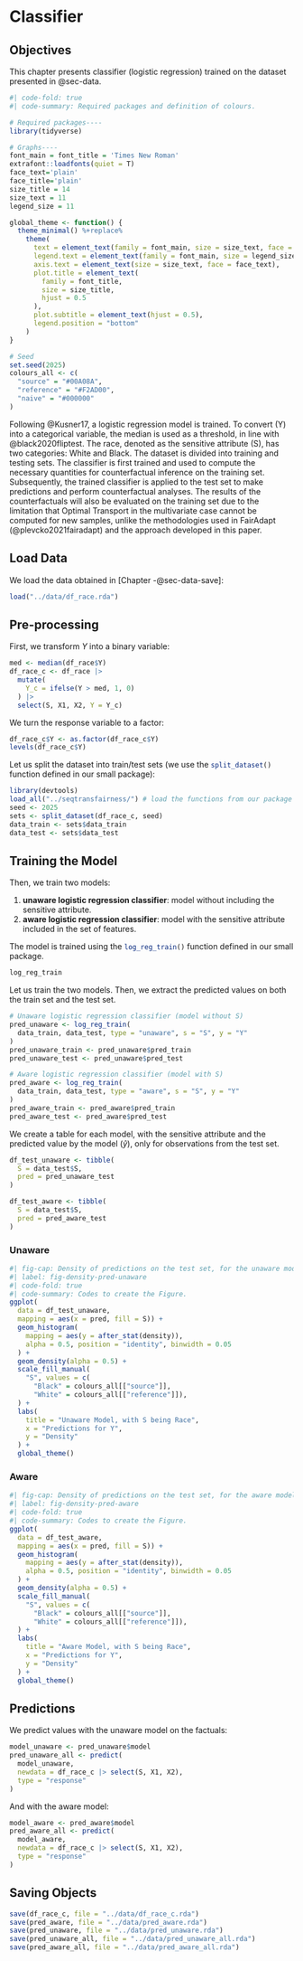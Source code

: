 # Classifier {#sec-classifier}



::: callout-note

## Objectives

This chapter presents classifier (logistic regression) trained on the dataset presented in @sec-data.

:::

```r
#| code-fold: true
#| code-summary: Required packages and definition of colours.

# Required packages----
library(tidyverse)

# Graphs----
font_main = font_title = 'Times New Roman'
extrafont::loadfonts(quiet = T)
face_text='plain'
face_title='plain'
size_title = 14
size_text = 11
legend_size = 11

global_theme <- function() {
  theme_minimal() %+replace%
    theme(
      text = element_text(family = font_main, size = size_text, face = face_text),
      legend.text = element_text(family = font_main, size = legend_size),
      axis.text = element_text(size = size_text, face = face_text), 
      plot.title = element_text(
        family = font_title, 
        size = size_title, 
        hjust = 0.5
      ),
      plot.subtitle = element_text(hjust = 0.5),
      legend.position = "bottom"
    )
}

# Seed
set.seed(2025)
colours_all <- c(
  "source" = "#00A08A",
  "reference" = "#F2AD00",
  "naive" = "#000000"
)
```



Following @Kusner17, a logistic regression model is trained. To convert \(Y\) into a categorical variable, the median is used as a threshold, in line with @black2020fliptest. The race, denoted as the sensitive attribute \(S\), has two categories: White and Black. The dataset is divided into training and testing sets. The classifier is first trained and used to compute the necessary quantities for counterfactual inference on the training set. Subsequently, the trained classifier is applied to the test set to make predictions and perform counterfactual analyses. The results of the counterfactuals will also be evaluated on the training set due to the limitation that Optimal Transport in the multivariate case cannot be computed for new samples, unlike the methodologies used in FairAdapt (@plevcko2021fairadapt) and the approach developed in this paper.


## Load Data

We load the data obtained in [Chapter -@sec-data-save]:
```r
load("../data/df_race.rda")
```

## Pre-processing

First, we transform $Y$ into a binary variable:
```r
med <- median(df_race$Y)
df_race_c <- df_race |> 
  mutate(
    Y_c = ifelse(Y > med, 1, 0)
  ) |> 
  select(S, X1, X2, Y = Y_c)
```

We turn the response variable to a factor:
```r
df_race_c$Y <- as.factor(df_race_c$Y)
levels(df_race_c$Y)
```

Let us split the dataset into train/test sets (we use the `split_dataset()`{.R} function defined in our small package):
```r
library(devtools)
load_all("../seqtransfairness/") # load the functions from our package
seed <- 2025
sets <- split_dataset(df_race_c, seed)
data_train <- sets$data_train
data_test <- sets$data_test
```

## Training the Model

Then, we train two models:

1. **unaware logistic regression classifier**: model without including the sensitive attribute.
2. **aware logistic regression classifier**: model with the sensitive attribute included in the set of features.

The model is trained using the `log_reg_train()`{.R} function defined in our small package.
```r
log_reg_train
```
Let us train the two models. Then, we extract the predicted values on both the train set and the test set.

```r
# Unaware logistic regression classifier (model without S)
pred_unaware <- log_reg_train(
  data_train, data_test, type = "unaware", s = "S", y = "Y"
)
pred_unaware_train <- pred_unaware$pred_train
pred_unaware_test <- pred_unaware$pred_test

# Aware logistic regression classifier (model with S)
pred_aware <- log_reg_train(
  data_train, data_test, type = "aware", s = "S", y = "Y"
)
pred_aware_train <- pred_aware$pred_train
pred_aware_test <- pred_aware$pred_test
```

We create a table for each model, with the sensitive attribute and the predicted value by the model ($\hat{y}$), only for observations from the test set.
```r
df_test_unaware <- tibble(
  S = data_test$S, 
  pred = pred_unaware_test
)

df_test_aware <- tibble(
  S = data_test$S, 
  pred = pred_aware_test
)
```

:::{.panel-tabset}

### Unaware

```r
#| fig-cap: Density of predictions on the test set, for the unaware model, when the sensitive attribute is the race
#| label: fig-density-pred-unaware
#| code-fold: true
#| code-summary: Codes to create the Figure.
ggplot(
  data = df_test_unaware, 
  mapping = aes(x = pred, fill = S)) +
  geom_histogram(
    mapping = aes(y = after_stat(density)), 
    alpha = 0.5, position = "identity", binwidth = 0.05
  ) +
  geom_density(alpha = 0.5) +
  scale_fill_manual(
    "S", values = c(
      "Black" = colours_all[["source"]],
      "White" = colours_all[["reference"]]),
  ) +
  labs(
    title = "Unaware Model, with S being Race",
    x = "Predictions for Y",
    y = "Density"
  ) +
  global_theme()
```


### Aware

```r
#| fig-cap: Density of predictions on the test set, for the aware model, when the sensitive attribute is the race
#| label: fig-density-pred-aware
#| code-fold: true
#| code-summary: Codes to create the Figure.
ggplot(
  data = df_test_aware,
  mapping = aes(x = pred, fill = S)) +
  geom_histogram(
    mapping = aes(y = after_stat(density)), 
    alpha = 0.5, position = "identity", binwidth = 0.05
  ) +
  geom_density(alpha = 0.5) +
  scale_fill_manual(
    "S", values = c(
      "Black" = colours_all[["source"]],
      "White" = colours_all[["reference"]]),
  ) +
  labs(
    title = "Aware Model, with S being Race",
    x = "Predictions for Y",
    y = "Density"
  ) +
  global_theme()
```


:::

## Predictions

We predict values with the unaware model on the factuals:
```r
model_unaware <- pred_unaware$model
pred_unaware_all <- predict(
  model_unaware, 
  newdata = df_race_c |> select(S, X1, X2), 
  type = "response"
)
```

And with the aware model:
```r
model_aware <- pred_aware$model
pred_aware_all <- predict(
  model_aware, 
  newdata = df_race_c |> select(S, X1, X2), 
  type = "response"
)
```



## Saving Objects {#sec-classifier-save}

```r
save(df_race_c, file = "../data/df_race_c.rda")
save(pred_aware, file = "../data/pred_aware.rda")
save(pred_unaware, file = "../data/pred_unaware.rda")
save(pred_unaware_all, file = "../data/pred_unaware_all.rda")
save(pred_aware_all, file = "../data/pred_aware_all.rda")
```

